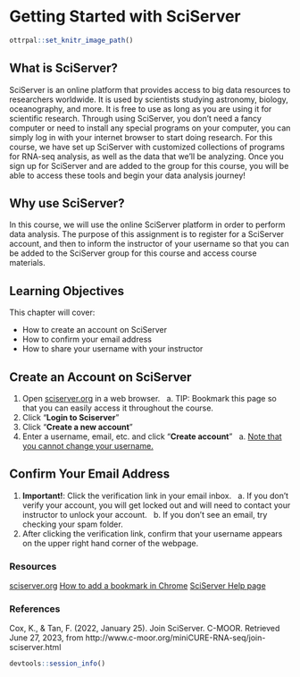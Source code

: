 
# Getting Started with SciServer

```r
ottrpal::set_knitr_image_path()
```

## What is SciServer?

SciServer is an online platform that provides access to big data resources to researchers worldwide. It is used by scientists studying astronomy, biology, oceanography, and more. It is free to use as long as you are using it for scientific research. Through using SciServer, you don’t need a fancy computer or need to install any special programs on your computer, you can simply log in with your internet browser to start doing research. For this course, we have set up SciServer with customized collections of programs for RNA-seq analysis, as well as the data that we’ll be analyzing. Once you sign up for SciServer and are added to the group for this course, you will be able to access these tools and begin your data analysis journey!

## Why use SciServer?

In this course, we will use the online SciServer platform in order to perform data analysis. The purpose of this assignment is to register for a SciServer account, and then to inform the instructor of your username so that you can be added to the SciServer group for this course and access course materials.

## Learning Objectives 

This chapter will cover:  

- How to create an account on SciServer
- How to confirm your email address
- How to share your username with your instructor

## Create an Account on SciServer

1. Open [sciserver.org](https://sciserver.org) in a web browser.
&nbsp; a. TIP: Bookmark this page so that you can easily access it throughout the course.
2. Click "**Login to Sciserver**"
3. Click "**Create a new account**"
4. Enter a username, email, etc. and click "**Create account**"
&nbsp; a. <u>Note that you cannot change your username.</u>

## Confirm Your Email Address

1. **Important!**: Click the verification link in your email inbox.
&nbsp; a. If you don’t verify your account, you will get locked out and will need to contact your instructor to unlock your account.
&nbsp; b. If you don’t see an email, try checking your spam folder.
2. After clicking the verification link, confirm that your username appears on the upper right hand corner of the webpage.

### Resources

[sciserver.org](https://sciserver.org)
[How to add a bookmark in Chrome](https://support.google.com/chrome/answer/188842)
[SciServer Help page](https://sciserver.org/support/how-to-use-sciserver/)

### References

Cox, K., & Tan, F. (2022, January 25). Join SciServer. C-MOOR. Retrieved June 27, 2023, from http://www.c-moor.org/miniCURE-RNA-seq/join-sciserver.html

```r
devtools::session_info()
```
